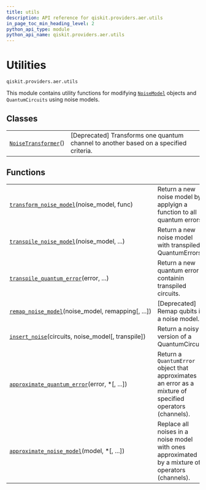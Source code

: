 ```yaml
---
title: utils
description: API reference for qiskit.providers.aer.utils
in_page_toc_min_heading_level: 2
python_api_type: module
python_api_name: qiskit.providers.aer.utils
---
```


<span id="module-qiskit.providers.aer.utils" />

<span id="aer-utils" />

# Utilities

<span id="module-qiskit.providers.aer.utils" />

`qiskit.providers.aer.utils`

This module contains utility functions for modifying [`NoiseModel`](qiskit.providers.aer.noise.NoiseModel "qiskit.providers.aer.noise.NoiseModel") objects and `QuantumCircuits` using noise models.

## Classes

|                                                                                                                   |                                                                                        |
| ----------------------------------------------------------------------------------------------------------------- | -------------------------------------------------------------------------------------- |
| [`NoiseTransformer`](qiskit.providers.aer.utils.NoiseTransformer "qiskit.providers.aer.utils.NoiseTransformer")() | \[Deprecated] Transforms one quantum channel to another based on a specified criteria. |

## Functions

|                                                                                                                                                               |                                                                                                           |
| ------------------------------------------------------------------------------------------------------------------------------------------------------------- | --------------------------------------------------------------------------------------------------------- |
| [`transform_noise_model`](qiskit.providers.aer.utils.transform_noise_model "qiskit.providers.aer.utils.transform_noise_model")(noise\_model, func)            | Return a new noise model by applyign a function to all quantum errors.                                    |
| [`transpile_noise_model`](qiskit.providers.aer.utils.transpile_noise_model "qiskit.providers.aer.utils.transpile_noise_model")(noise\_model, ...)             | Return a new noise model with transpiled QuantumErrors.                                                   |
| [`transpile_quantum_error`](qiskit.providers.aer.utils.transpile_quantum_error "qiskit.providers.aer.utils.transpile_quantum_error")(error, ...)              | Return a new quantum error containin transpiled circuits.                                                 |
| [`remap_noise_model`](qiskit.providers.aer.utils.remap_noise_model "qiskit.providers.aer.utils.remap_noise_model")(noise\_model, remapping\[, ...])           | \[Deprecated] Remap qubits in a noise model.                                                              |
| [`insert_noise`](qiskit.providers.aer.utils.insert_noise "qiskit.providers.aer.utils.insert_noise")(circuits, noise\_model\[, transpile])                     | Return a noisy version of a QuantumCircuit.                                                               |
| [`approximate_quantum_error`](qiskit.providers.aer.utils.approximate_quantum_error "qiskit.providers.aer.utils.approximate_quantum_error")(error, \*\[, ...]) | Return a `QuantumError` object that approximates an error as a mixture of specified operators (channels). |
| [`approximate_noise_model`](qiskit.providers.aer.utils.approximate_noise_model "qiskit.providers.aer.utils.approximate_noise_model")(model, \*\[, ...])       | Replace all noises in a noise model with ones approximated by a mixture of operators (channels).          |

